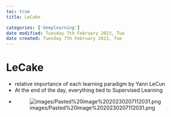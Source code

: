 ```yaml
---
toc: true
title: LeCake

categories: ['deeplearning']
date modified: Tuesday 7th February 2023, Tue
date created: Tuesday 7th February 2023, Tue
---
```


# LeCake


- relative importance of each learning paradigm by Yann LeCun
- At the end of the day, everything tied to Supervised Learning
- ![images/Pasted%20image%2020230207112031.png](images/Pasted%20image%2020230207112031.png)



